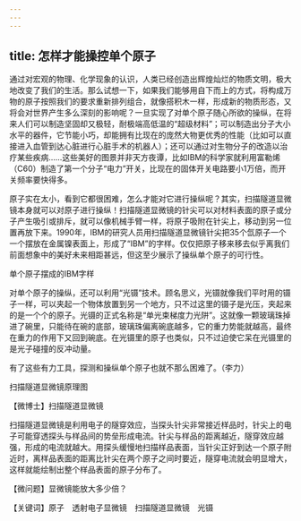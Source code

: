 ```yaml
---
---
---
```

title: 怎样才能操控单个原子
---




通过对宏观的物理、化学现象的认识，人类已经创造出辉煌灿烂的物质文明，极大地改变了我们的生活。那么试想一下，如果我们能够用自下而上的方式，将构成万物的原子按照我们的要求重新排列组合，就像搭积木一样，形成新的物质形态，又将会对世界产生多么深刻的影响呢？一旦实现了对单个原子随心所欲的操纵，在将来人们可以制造坚固却又极轻，耐极端高低温的“超级材料”；可以制造出分子大小水平的器件，它节能小巧，却能拥有比现在的庞然大物更优秀的性能（比如可以直接进入血管到达心脏进行心脏手术的机器人）；还可以通过对生物分子的改造以治疗某些疾病……这些美好的图景并非天方夜谭，比如IBM的科学家就利用富勒烯（C60）制造了第一个分子“电力”开关，比现在的固体开关电路要小1万倍，而开关频率要快得多。

原子实在太小，看到它都很困难，怎么才能对它进行操纵呢？其实，扫描隧道显微镜本身就可以对原子进行操纵！扫描隧道显微镜的针尖可以对材料表面的原子或分子产生吸引或排斥，就可以像机械手臂一样，将原子吸附在针尖上，移动到另一位置再放下来。1990年，IBM的研究人员用扫描隧道显微镜针尖把35个氙原子一个一个摆放在金属镍表面上，形成了“IBM”的字样。仅仅把原子移来移去似乎离我们前面想象中的美好未来相距甚远，但这至少展示了操纵单个原子的可行性。

单个原子摆成的IBM字样



对单个原子的操纵，还可以利用“光镊”技术。顾名思义，光镊就像我们平时用的镊子一样，可以夹起一个物体放置到另一个地方，只不过这里的镊子是光压，夹起来的是一个个的原子。光镊的正式名称是“单光束梯度力光阱”。这就像一颗玻璃珠掉进了碗里，只能待在碗的底部，玻璃珠偏离碗底越多，它的重力势能就越高，最终在重力的作用下又回到碗底。在光镊里的原子也类似，只不过迫使它呆在光镊里的是光子碰撞的反冲动量。

有了这些有力工具，探测和操纵单个原子也就不那么困难了。（李力）

扫描隧道显微镜原理图





【微博士】扫描隧道显微镜

扫描隧道显微镜是利用电子的隧穿效应，当探头针尖非常接近样品时，针尖上的电子可能穿透探头与样品间的势垒形成电流。针尖与样品的距离越近，隧穿效应越强，形成的电流就越大。用探头缓慢地扫描样品表面，当针尖正好到达一个原子附近时，离样品表面的距离比针尖在两个原子之间时要近，隧穿电流就会明显增大，这样就能绘制出整个样品表面的原子分布了。

【微问题】显微镜能放大多少倍？

【关键词】原子　透射电子显微镜　扫描隧道显微镜　光镊